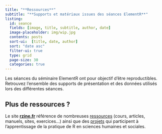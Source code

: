 ```yaml
---
title: "**Ressources**"
subtitle: "**Supports et matériaux issues des séances ElementR**"
listing:
  id: seance
  fields: [image, title, subtitle, author, date]
  image-placeholder: img/wip.jpg
  contents: posts
  sort-ui:  [title, date, author]
  sort: "date asc"
  filter-ui: true
  type: grid
  page-size: 30
  categories: true
---
```


Les séances du séminaire ElementR ont pour objectif d'être reproductibles. Retrouvez l'ensemble des supports de présentation et des données utilisés lors des différentes séances.

::: {#seance}
:::

::: callout-tip
## Plus de ressources ?

Le site [**rzine.fr**](https://rzine.fr) référence de nombreuses [ressources](https://rzine.fr/publication/) (cours, articles, manuels, sites, exercices...) ainsi que des [projets](https://rzine.fr/communaute/#projects) qui participent à l'apprentissage de la pratique de R en sciences humaines et sociales.
:::
